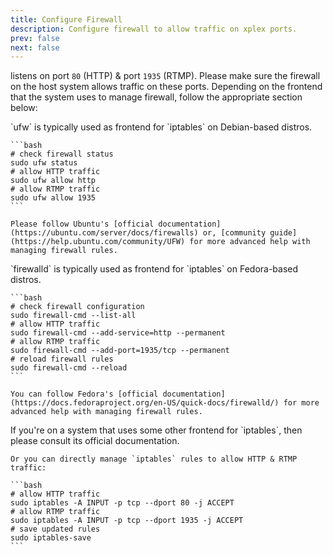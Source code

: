 ```yaml
---
title: Configure Firewall
description: Configure firewall to allow traffic on xplex ports.
prev: false
next: false
---
```



<Xplex /> listens on port `80` (HTTP) & port `1935` (RTMP). Please make sure the firewall on the host system allows traffic on these ports. Depending on the frontend that the system uses to manage firewall, follow the appropriate section below:

<Tabs>
  <TabItem label="ufw">
    `ufw` is typically used as frontend for `iptables` on Debian-based distros.

    ```bash
    # check firewall status
    sudo ufw status
    # allow HTTP traffic
    sudo ufw allow http
    # allow RTMP traffic
    sudo ufw allow 1935
    ```

    Please follow Ubuntu's [official documentation](https://ubuntu.com/server/docs/firewalls) or, [community guide](https://help.ubuntu.com/community/UFW) for more advanced help with managing firewall rules.
  </TabItem>
  <TabItem label="firewalld">
    `firewalld` is typically used as frontend for `iptables` on Fedora-based distros.

    ```bash
    # check firewall configuration
    sudo firewall-cmd --list-all
    # allow HTTP traffic
    sudo firewall-cmd --add-service=http --permanent
    # allow RTMP traffic
    sudo firewall-cmd --add-port=1935/tcp --permanent
    # reload firewall rules
    sudo firewall-cmd --reload
    ```

    You can follow Fedora's [official documentation](https://docs.fedoraproject.org/en-US/quick-docs/firewalld/) for more advanced help with managing firewall rules.
  </TabItem>
  <TabItem label="iptables">
    If you're on a system that uses some other frontend for `iptables`, then please consult its official documentation.

    Or you can directly manage `iptables` rules to allow HTTP & RTMP traffic:

    ```bash
    # allow HTTP traffic
    sudo iptables -A INPUT -p tcp --dport 80 -j ACCEPT
    # allow RTMP traffic
    sudo iptables -A INPUT -p tcp --dport 1935 -j ACCEPT
    # save updated rules
    sudo iptables-save
    ```
  </TabItem>
</Tabs>

